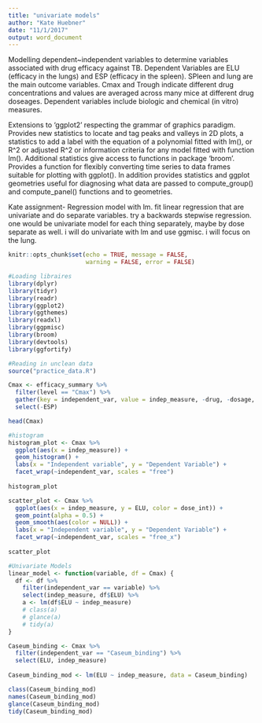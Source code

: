 ```yaml
---
title: "univariate models"
author: "Kate Huebner"
date: "11/1/2017"
output: word_document
---
```


Modelling dependent~independent variables to determine variables associated with drug efficacy against TB. Dependent Variables are ELU (efficacy in the lungs) and ESP (efficacy in the spleen). SPleen and lung are the main outcome variables. Cmax and Trough indicate different drug concentrations and values are averaged across many mice at different drug doseages. Dependent variables include biologic and chemical (in vitro) measures. 

Extensions to 'ggplot2' respecting the grammar of graphics
paradigm. Provides new statistics to locate and tag peaks and valleys in 2D
plots, a statistics to add a label with the equation of a polynomial fitted
with lm(), or R^2 or adjusted R^2 or information criteria for any model
fitted with function lm(). Additional statistics give access to functions
in package 'broom'. Provides a function for flexibly converting time
series to data frames suitable for plotting with ggplot(). In addition
provides statistics and ggplot geometries useful for diagnosing what data
are passed to compute_group() and compute_panel() functions and to
geometries.

Kate assignment- Regression model with lm. fit linear regression that are univariate and do separate variables. try a backwards stepwise regression. one would be univariate model for each thing separately, maybe by dose separate as well. i will do univariate with lm and use ggmisc. i will focus on the lung. 

```r
knitr::opts_chunk$set(echo = TRUE, message = FALSE,
                      warning = FALSE, error = FALSE)
```

```r
#Loading libraires
library(dplyr)
library(tidyr)
library(readr)
library(ggplot2)
library(ggthemes)
library(readxl)
library(ggpmisc)
library(broom)
library(devtools)
library(ggfortify)

```

```r
#Reading in unclean data
source("practice_data.R")

```
```r
Cmax <- efficacy_summary %>% 
  filter(level == "Cmax") %>% 
  gather(key = independent_var, value = indep_measure, -drug, -dosage, -dose_int, -level, -ELU, -ESP, na.rm = TRUE) %>% 
  select(-ESP)

head(Cmax)
```


```r
#histogram
histogram_plot <- Cmax %>% 
  ggplot(aes(x = indep_measure)) +
  geom_histogram() +
  labs(x = "Independent variable", y = "Dependent Variable") +
  facet_wrap(~independent_var, scales = "free")
  
histogram_plot
```

```r
scatter_plot <- Cmax %>% 
  ggplot(aes(x = indep_measure, y = ELU, color = dose_int)) +
  geom_point(alpha = 0.5) +
  geom_smooth(aes(color = NULL)) +
  labs(x = "Independent variable", y = "Dependent Variable") +
  facet_wrap(~independent_var, scales = "free_x")
  
scatter_plot
```

```r
#Univariate Models
linear_model <- function(variable, df = Cmax) {
  df <- df %>%
    filter(independent_var == variable) %>%
    select(indep_measure, df$ELU) %>%
    a <- lm(df$ELU ~ indep_measure)
    # class(a)
    # glance(a)
    # tidy(a)
}

```

```r
Caseum_binding <- Cmax %>% 
  filter(independent_var == "Caseum_binding") %>% 
  select(ELU, indep_measure) 
 
Caseum_binding_mod <- lm(ELU ~ indep_measure, data = Caseum_binding)

class(Caseum_binding_mod)
names(Caseum_binding_mod)
glance(Caseum_binding_mod)
tidy(Caseum_binding_mod)
```


